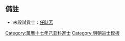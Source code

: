 {{Navbox
|name = 萬曆十七年己丑科殿試金榜
|title = 萬曆十七年（[[1589年]]）己丑科殿試金榜
|titlestyle = background-color:#FFD700;
|image =
|style = width:100%;text-align:center; 
|groupstyle = text-align:center; background-color:#FFD700;
|liststyle = text-align:center;
|state = {{{state<includeonly>|collapsed</includeonly>}}}
|group1 = 第一甲<br>賜進士及第<br>共3名
|list1 = '''[[焦竑|焦　竑]]''' - '''[[吳道南 (明朝)|吳道南]]''' - '''[[陶望齡]]'''

|group2 = 第二甲<br>賜進士出身<br>共67名
|list2 = [[董其昌]] - [[王謙 (萬曆己丑進士)|王　謙]] - [[張世才]] - [[沈儆炌]] - [[蔡懋賢]] - [[蔡獻臣]] - [[唐傚純]] - [[何湛之]] - [[王志遠]] - [[郭日烜]]<br>[[吳正志]] - [[杨维岳]] - [[徐彥登]] - [[殷廷樞]] - [[黃如金 (萬曆進士)|黃如金]] - [[柯鳳翔]] - [[葉茂才]] - [[張鳴鶚]] - [[陳所蘊]] - [[史起欽]]<br>[[郭光復]] - [[包見捷]] - [[許維新]] - [[黄辉|黃　輝]] - [[王胤|喬　胤]] - [[黃傑 (萬曆進士)|黃　傑]] - [[李成章 (萬曆進士)|李成章]] - [[趙邦柱]] - [[李景元]] - [[張三聘]]<br>[[王士騏]] - [[常裕 (萬曆進士)|常　裕]] - [[蔡杲 (萬曆進士)|蔡　杲]] - [[陳鶺|陳　鶺]] - [[顧際明]] - [[劉毅 (萬曆進士)|劉　毅]] - [[宋廷訓]] - [[周繼昌]] - [[黃功懋]] - [[劉曰寧]]<br>[[莊天合]] - [[顏宇坪]] - [[朱世節]] - [[劉廣業]] - [[劉應鈳]] - [[饒景暉]] - [[趙文煒]] - [[郝名宦]] - [[陸夢履]] - [[陳九韶]]<br>[[馮有經]] - [[王禹聲]] - [[王金星]] - [[李有實]] - [[賈維鑰]] - [[陳忠愛]] - [[蔣杰|蔣　-{杰}-]] - [[盛朝|盛　朝]] - [[張納陛]] - [[陳良材]]<br>[[洪文衡]] - [[朱思明]] - [[曾偉芳]] - [[蔡宗明]] - [[賀盛瑞]] - [[錢養廉]] - [[郭士吉]]<span style="color: #F7F7F7;"> - －－－ - －－－ - －－－</span>

|group3 = 第三甲<br>賜同進士出身<br>共277名
|list3 = [[衛勳|衛　勳]] - [[徐觀瀾]] - [[胡琳 (萬曆進士)|胡　琳]] - [[朱國楨]] - [[朱鳳翔]] - [[陳鍭|陳　鍭]] - [[諸葛表]] - [[王孝 (萬曆進士)|王　孝]] - [[陸彥章]] - [[常守信]]<br>[[吳鴻功]] - [[黃一龍 (萬曆進士)|黃一龍]] - [[逯中立]] - [[潘守正]] - [[夏子陽]] - [[方大鎮]] - [[周懋相]] - [[畢三才]] - [[龍文明]] - [[萬建崑]]<br>[[蘇光泰]] - [[李叔春]] - [[程紹|程　紹]] - [[姜志禮]] - [[林堯俞]] - [[劉湧 (萬曆進士)|劉　湧]] - [[李恒春]] - [[朱吾弼]] - [[趙拱極]] - [[章堯相]]<br>[[袁志高]] - [[陳世恩]] - [[張居敬]] - [[戴士衡]] - [[陳基虞]] - [[楊士鴻]] - [[沈鳴雷]] - [[葉永盛]] - [[張瑤 (萬曆進士)|張　瑤]] - [[鄧思啓]]<br>[[儲昌祚]] - [[金時舒]] - [[祝世祿]] - [[李文芳]] - [[蔣孟育]] - [[趙炳|趙　炳]] - [[楊述中]] - [[張居仁 (萬曆進士)|張居仁]] - [[黃流芳]] - [[謝廷策]]<br>[[孫鵬初|孫羽侯]] - [[陳宗愈]] - [[鄧鑣|鄧　鑣]] - [[桂有根]] - [[何爾健]] - [[朱芹|朱　芹]] - [[黎道炤]] - [[黃元勳]] - [[李逢盛]] - [[路一麟]]<br>[[張與可]] - [[邵年齊]] - [[丁繼芳]] - [[莫與京]] - [[朱正色 (萬曆己丑進士)|朱正色]] - [[侯大節]] - [[杜養性]] - [[周家棟]] - [[孟成巳|李成巳]] - [[朱家相 (萬曆進士)|朱家相]]<br>[[聶桂芳]] - [[王臨亨]] - [[沈麟祥]] - [[汪先㟁]] - [[馬大儒]] - [[蔣汝瑚]] - [[涂喬遷]] - [[張企程]] - [[張大孝]] - [[劉有餘]]<br>[[傅光前]] - [[朱汝器]] - [[任彥蘖]] - [[劉景辰]] - [[黃運泰]] - [[董漢儒]] - [[李憭|李　憭]] - [[王業弘]] - [[劉文卿]] - [[黃華秀]]<br>[[徐伸 (萬曆己丑進士)|徐　伸]] - [[應朝卿]] - [[李欕|李　欕]] - [[鄭明選]] - [[劉兆文]] - [[楊天民]] - [[歐陽東鳳]] - [[况上进]] - [[彭晳與]] - [[陳煃|陳　煃]]<br>[[區大倫]] - [[陳堯道]] - [[盧世登]] - [[周希聖]] - [[楊景淳]] - [[王仰 (萬曆己丑進士)|王　仰]] - [[陶嘉璋]] - [[張崇禮]] - [[袁九皐]] - [[趙光遠 (萬曆進士)|趙光遠]]<br>[[李原中]] - [[蔣良鼎]] - [[胡遵化]] - [[祝似華]] - [[汪以時]] - [[秦懋義]] - [[牛從龍]] - [[羅棟|羅　棟]] - [[熊敏|熊　敏]] - [[唐選|唐　選]]<br>[[張似良]] - -{[[余思明]]}- - [[趙喬年]] - [[莊懋華]] - [[袁可立]] - [[吳烱|吳　烱]] - [[毛一公]] - [[華士標]] - [[溫如璋 (萬曆進士)|溫如璋]] - [[周應嵩]]<br>[[郝敬|郝　敬]] - [[李右諫]] - [[王國楨 (萬曆己丑進士)|王國楨]] - [[胡孟清]] - [[何其弘]] - [[王修行]] - [[马经纶]] - [[武之望]] - [[洪其道]] - [[李用中 (萬曆己丑進士)|李用中]]<br>[[李先芳 (萬曆進士)|李先芳]] - [[喬廷棟]] - [[劉啓先]] - [[劉超 (明朝)|劉　超]] - [[馬從聘]] - [[徐維濂]] - [[周維新 (萬曆己丑進士)|周維新]] - [[陳庭詩 (萬曆進士)|陳庭詩]] - [[李思孝 (萬曆進士)|李思孝]] - [[祝以庭]]<br>[[區大相]] - [[何傑 (萬曆進士)|何　傑]] - [[徐應簧]] - [[陳所聞 (萬曆己丑進士)|陳所聞]] - [[馮上知]] - [[周兆聖]] - [[何大化 (萬曆進士)|何大化]] - [[侯加采]] - [[龍起雷]] - [[劉仕瞻]]<br>[[周懋卿]] - [[傅賓鳳]] - [[葉惟蓁]] - [[黃吉士]] - [[謝繼科]] - [[閔廷甲]] - [[張似渠]] - [[李時輝]] - [[馮盛明]] - [[钱梦皋]]<br>[[潘洙|潘　洙]] - [[王述古]] - [[林廷奎]] - [[朱道相]] - [[胥從化]] - [[張邦政]] - [[孫善繼]] - [[何其智]] - [[李自芳 (萬曆進士)|李自芳]] - [[盧夢麟]]<br>[[周傳誦]] - [[俞价|俞　价]] - [[傅新德]] - [[王肯堂]] - [[王紀 (萬曆進士)|王　紀]] - [[徐之孟]] - [[甯時謨]] - [[王經邦]] - [[戈用泰]] - [[李思振]]<br>[[左宗郢]] - [[蔡文會]] - [[王應期 (萬曆進士)|王應期]] - [[黃全初]] - [[甕幼金]] - [[宗名世]] - [[錢桓|錢　桓]] - [[梅守相]] - [[李朝寅]] - [[申田|申　田]]<br>[[吳仁度]] - [[吴宝秀]] - [[种養氣]] - [[楊應文]] - [[郭如星]] - [[楊繼夔]] - [[楊為棟]] - [[高第 (萬曆進士)|高　第]] - [[梁炫|梁　炫]] - [[李得中]]<br>[[柴恪|柴　恪]] - [[游朋孚]] - [[胡忻|胡　忻]] - [[王玠|王　玠]] - [[朱文璧]] - [[郭維寧 (萬曆進士)|郭維寧]] - [[鄧光祚]] - [[沈正隆]] - [[孔貞一]] - [[馮時行]]<br>[[何崇業]] - [[王錫侯 (萬曆進士)|王錫侯]] - [[周如砥]] - [[吳鍾英]] - [[趙國俊]] - [[馮從吾]] - [[魏可簡]] - [[陳黌生]] - [[侯執躬]] - [[劉啓元 (萬曆進士)|劉啓元]]<br>[[汪治|汪　治]] - [[方学龙]] - [[黃得貴]] - [[陳嘉訓]] - [[吳棐|吳　棐]] - [[王守正]] - [[黃季成]] - [[孫文龍]] - [[李培 (萬曆進士)|李　培]] - [[丁日近]]<br>[[薛藩|薛　藩]] - [[蕭九成 (萬曆進士)|蕭九成]] - [[晏朝寅]] - [[胡思賓]] - [[何豸|何　豸]] - [[徐自省]] - [[薛敷教]] - [[章士雅]] - [[衛三省]] - [[駱思驥]]<br>[[李再命]] - [[周崇惠]] - [[梁見孟]] - [[王有道]] - [[秦尚明]] - [[王登才]] - [[宋師程]] - [[汪可進]] - [[陳幼學]] - [[蔡成巳]]<br>[[姚孟昱]] - [[馬洙|馬　洙]] - [[李晢|李　晢]] - [[朱文運]] - [[儲純臣]] - [[馬邦瑞]] - [[饒與齡]] - [[劉一臨]] - [[高攀龍]] - [[姚鋐|姚　鋐]]<br>[[蔣應芝]] - [[阮文蔚]] - [[胡鶚|胡　鶚]] - [[羅文綱]] - [[方遂|方　遂]] - [[董繼文]] - [[王成德]]<span style="color: #FFFFFF;"> - －－－ - －－－ - －－－</span>
|belowstyle = text-align: center; background-color:#FFD700;
|below='''前一科：[[Template:萬曆十四年丙戌科殿試金榜|萬曆十四年丙戌科]]　'''·'''　後一科：[[Template:萬曆二十年壬辰科殿試金榜|萬曆二十年壬辰科]]'''<br>'''同科進士：[[Template:萬曆十七年己丑科武會試金榜|萬曆十七年己丑武科]]　'''·'''　同科副榜：[[Template:萬曆十七年己丑科會試副榜|萬曆十七年己丑科]]'''
}}
[[Category:萬曆十七年己丑科進士]]<noinclude>
==備註==
*未殿試貢士：[[任時芳]]
[[Category:萬曆十七年己丑科進士| ]]
[[Category:明朝进士模板]]
</noinclude>